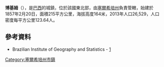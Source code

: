 {{coord|11|08|49|S|37|37|15|W|scale:30000|display=title}}

'''博基姆'''（{{lang-pt|Boquim}}），是[[巴西|巴西]]的城鎮，位於該國東北部，由[[塞爾希培州|塞爾希培州]]負責管轄，始建於1857年2月20日，面積215平方公里，海拔高度164米，2013年人口26,529，人口密度每平方公里123.64人。

==參考資料==
*Brazilian Institute of Geography and Statistics - [https://web.archive.org/web/20080611095922/http://www.ibge.gov.br/cidadesat/default.php]

{{Brazil-geo-stub}}
{{塞爾希培州市鎮}}
[[Category:塞爾希培州市鎮|Category:塞爾希培州市鎮]]